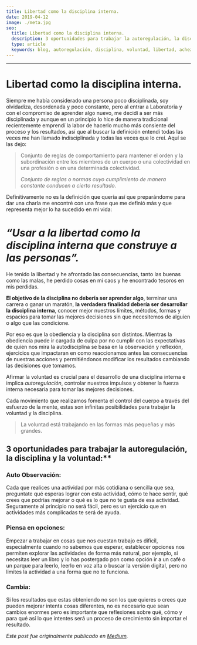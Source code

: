 ```yaml
---
title: Libertad como la disciplina interna.
date: 2019-04-12
image: ./meta.jpg
seo:
  title: Libertad como la disciplina interna.
  description: 3 oportunidades para trabajar la autoregulación, la disciplina y la voluntad
  type: article
  keywords: blog, autoregulación, disciplina, voluntad, libertad, achezeta, tdah, neurodivergencia.
---
```


---
# Libertad como la disciplina interna.

Siempre me había considerado una persona poco disciplinada, soy olvidadiza, desordenada y poco constante, pero al entrar a Laboratoria y con el compromiso de aprender algo nuevo, me decidí a ser más disciplinada y aunque en un principio lo hice de manera tradicional recientemente emprendí la labor de hacerlo mucho más consiente del proceso y los resultados, así que al buscar la definición entendí todas las veces me han llamado indisciplinada y todas las veces que lo creí. Aquí se las dejo:

> Conjunto de reglas de comportamiento para mantener el orden y la subordinación entre los miembros de un cuerpo o una colectividad en una profesión o en una determinada colectividad.
> 
> 
> *Conjunto de reglas o normas cuyo cumplimiento de manera constante conducen a cierto resultado.*
> 

Definitivamente no es la definición que quería así que preparándome para dar una charla me encontré con una frase que me definió más y que representa mejor lo ha sucedido en mi vida:

# *“Usar a la libertad como la disciplina interna que construye a las personas”.*

He tenido la libertad y he afrontado las consecuencias, tanto las buenas como las malas, he perdido cosas en mi caos y he encontrado tesoros en mis perdidas.

**El objetivo de la disciplina no debería ser aprender algo**, terminar una carrera o ganar un maratón, **la verdadera finalidad debería ser desarrollar la disciplina interna**, conocer mejor nuestros límites, métodos, formas y espacios para tomar las mejores decisiones sin que necesitemos de alguien o algo que las condicione.

Por eso es que la obediencia y la disciplina son distintos. Mientras la obediencia puede ir cargada de culpa por no cumplir con las expectativas de quien nos mira la autodisciplina se basa en la observación y reflexión, ejercicios que impactaran en como reaccionamos antes las consecuencias de nuestras acciones y permitiéndonos modificar los resultados cambiando las decisiones que tomamos.

Afirmar la voluntad es crucial para el desarrollo de una disciplina interna e implica *autoregulación*, controlar nuestros impulsos y obtener la fuerza interna necesaria para tomar las mejores decisiones.

Cada movimiento que realizamos fomenta el control del cuerpo a través del esfuerzo de la mente, estas son infinitas posibilidades para trabajar la voluntad y la disciplina.

> La voluntad está trabajando en las formas más pequeñas y más grandes.
> 

## 3 oportunidades para trabajar la autoregulación, la disciplina y la voluntad:**

### Auto Observación:

Cada que realices una actividad por más cotidiana o sencilla que sea, preguntate qué esperas lograr con esta actividad, cómo te hace sentir, qué crees que podrías mejorar o qué es lo que no te gusta de esa actividad. Seguramente al principio no será fácil, pero es un ejercicio que en actividades más complicadas te será de ayuda.

### Piensa en opciones:

Empezar a trabajar en cosas que nos cuestan trabajo es difícil, especialmente cuando no sabemos que esperar, establecer opciones nos permiten explorar las actividades de forma más natural, por ejemplo, si necesitas leer un libro y lo has postergado pon como opción ir a un café o un parque para leerlo, leerlo en voz alta o buscar la versión digital, pero no limites la actividad a una forma que no te funciona.

### Cambia:

Si los resultados que estas obteniendo no son los que quieres o crees que pueden mejorar intenta cosas diferentes, no es necesario que sean cambios enormes pero es importante que reflexiones sobre qué, cómo y para qué así lo que intentes será un proceso de crecimiento sin importar el resultado.

_Este post fue originalmente publicado en [Medium](https://medium.com/@AcheZeta)._